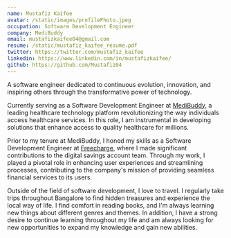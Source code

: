 ```yaml
---
name: Mustafiz Kaifee
avatar: /static/images/profilePhoto.jpeg
occupation: Software Development Engineer
company: MediBuddy
email: mustafizkaifee04@gmail.com
resume: /static/mustafiz_kaifee_resume.pdf
twitter: https://twitter.com/mustafiz_kaifee
linkedin: https://www.linkedin.com/in/mustafizkaifee/
github: https://github.com/Mustafiz04
---
```


A software engineer dedicated to continuous evolution, innovation, and inspiring others through the transformative power of technology.

Currently serving as a Software Development Engineer at [MediBuddy](https://www.medibuddy.in/), a leading healthcare technology platform revolutionizing the way individuals access healthcare services. In this role, I am instrumental in developing solutions that enhance access to quality healthcare for millions.

Prior to my tenure at MediBuddy, I honed my skills as a Software Development Engineer at [Freecharge](https://freecharge.in/), where I made significant contributions to the digital savings account team. Through my work, I played a pivotal role in enhancing user experiences and streamlining processes, contributing to the company's mission of providing seamless financial services to its users.

Outside of the field of software development, I love to travel. I regularly take trips throughout Bangalore to find hidden treasures and experience the local way of life. I find comfort in reading books, and I'm always learning new things about different genres and themes. In addition, I have a strong desire to continue learning throughout my life and am always looking for new opportunities to expand my knowledge and gain new abilities.
